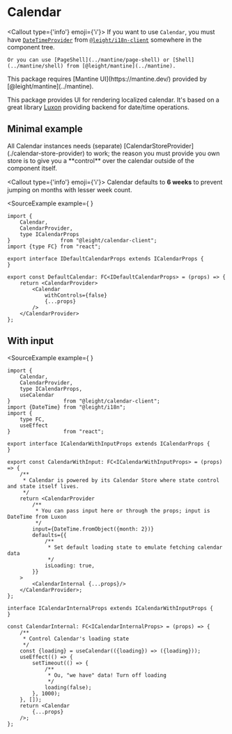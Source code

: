 
# Calendar

<Callout type={'info'} emoji={'ℹ️'}>
    If you want to use `Calendar`, you must have [`DateTimeProvider`](../i18n-client/date-time-provider) from [`@leight/i18n-client`](../i18n-client) somewhere in the component tree.

    Or you can use [PageShell](../mantine/page-shell) or [Shell](../mantine/shell) from [@leight/mantine](../mantine).
</Callout>

<Callout>
    This package requires [Mantine UI](https://mantine.dev/) provided by [@leight/mantine](../mantine).
</Callout>

This package provides UI for rendering localized calendar. It's based on a great library [Luxon](https://moment.github.io/luxon/#/) providing
backend for date/time operations.

## Minimal example

<Callout>
    All Calendar instances needs (separate) [CalendarStoreProvider](./calendar-store-provider) to work; the reason you must provide you own store is to give you
    a **control** over the calendar outside of the component itself.
</Callout>

<Callout type={'info'} emoji={'ℹ️'}>
    Calendar defaults to **6 weeks** to prevent jumping on months with lesser week count.
</Callout>

<SourceExample
    example={<Shell>
                 <DefaultCalendar/>
             </Shell>}
>
```tsx filename="DefaultCalendar.tsx"
import {
    Calendar,
    CalendarProvider,
    type ICalendarProps
}                from "@leight/calendar-client";
import {type FC} from "react";

export interface IDefaultCalendarProps extends ICalendarProps {
}

export const DefaultCalendar: FC<IDefaultCalendarProps> = (props) => {
    return <CalendarProvider>
        <Calendar
            withControls={false}
            {...props}
        />
    </CalendarProvider>
};
```
</SourceExample>

## With input

<SourceExample
    example={<Shell>
                 <CalendarWithInput/>
             </Shell>}
>
```tsx filename="CalendarWithInput.tsx"
import {
    Calendar,
    CalendarProvider,
    type ICalendarProps,
    useCalendar
}                 from "@leight/calendar-client";
import {DateTime} from "@leight/i18n";
import {
    type FC,
    useEffect
}                 from "react";

export interface ICalendarWithInputProps extends ICalendarProps {
}

export const CalendarWithInput: FC<ICalendarWithInputProps> = (props) => {
    /**
     * Calendar is powered by its Calendar Store where state control and state itself lives.
     */
    return <CalendarProvider
        /**
         * You can pass input here or through the props; input is DateTime from Luxon
         */
        input={DateTime.fromObject({month: 2})}
        defaults={{
            /**
             * Set default loading state to emulate fetching calendar data
             */
            isLoading: true,
        }}
    >
        <CalendarInternal {...props}/>
    </CalendarProvider>;
};

interface ICalendarInternalProps extends ICalendarWithInputProps {
}

const CalendarInternal: FC<ICalendarInternalProps> = (props) => {
    /**
     * Control Calendar's loading state
     */
    const {loading} = useCalendar(({loading}) => ({loading}));
    useEffect(() => {
        setTimeout(() => {
            /**
             * Ou, "we have" data! Turn off loading
             */
            loading(false);
        }, 1000);
    }, []);
    return <Calendar
        {...props}
    />;
};
```
</SourceExample>

